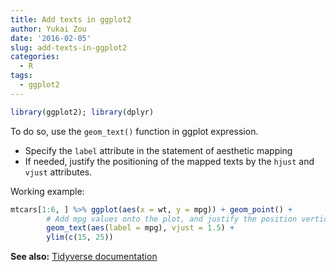 ```yaml
---
title: Add texts in ggplot2
author: Yukai Zou
date: '2016-02-05'
slug: add-texts-in-ggplot2
categories:
  - R
tags:
  - ggplot2
---
```


```r
library(ggplot2); library(dplyr)
```

To do so, use the `geom_text()` function in ggplot expression.

 - Specify the `label` attribute in the statement of aesthetic mapping
 - If needed, justify the positioning of the mapped texts by the `hjust` and `vjust` attributes.

Working example:

```r
mtcars[1:6, ] %>% ggplot(aes(x = wt, y = mpg)) + geom_point() + 
        # Add mpg values onto the plot, and justify the position vertically
        geom_text(aes(label = mpg), vjust = 1.5) +
        ylim(c(15, 25))
```

**See also:** [Tidyverse documentation](https://ggplot2.tidyverse.org/reference/geom_text.html)
